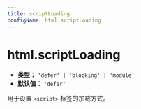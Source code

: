 ```yaml
---
title: scriptLoading
configName: html.scriptLoading
---
```


# html.scriptLoading

- **类型：** `'defer' | 'blocking' | 'module'`
- **默认值：** `'defer'`

用于设置 `<script>` 标签的加载方式。


<RsbuildConfig configName="html.scriptLoading" />
